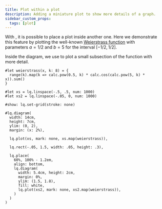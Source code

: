 ```yaml
---
title: Plot within a plot
description: Adding a miniature plot to show more details of a graph. 
sidebar_custom_props:
  tags: [plot]
---
```


With <Crossref target="lq.place" />, it is possible to place a plot inside another one. Here we demonstrate this feature by plotting the well-known [Weierstrass function](https://en.wikipedia.org/wiki/Weierstrass_function) with parameters $a=1/2$ and $b=5$ for the interval $[-1/2, 1/2]$. 

Inside the diagram, we use <Crossref target="lq.place" /> to plot a small subsection of the function with more detail. 

```example
#let weierstrass(x, k: 8) = {
  range(k).map(k => calc.pow(0.5, k) * calc.cos(calc.pow(5, k) * x)).sum()
}

#let xs = lq.linspace(-.5, .5, num: 1000)
#let xs2 = lq.linspace(-.05, 0, num: 1000)

#show: lq.set-grid(stroke: none)

#lq.diagram(
  width: 14cm, 
  height: 7cm,
  ylim: (0, 2),
  margin: (x: 2%),

  lq.plot(xs, mark: none, xs.map(weierstrass)),

  lq.rect(-.05, 1.5, width: .05, height: .3),

  lq.place(
    60%, 100% - 1.2em, 
    align: bottom,
    lq.diagram(
      width: 5.4cm, height: 2cm, 
      margin: 0%,
      ylim: (1.5, 1.8),
      fill: white,
      lq.plot(xs2, mark: none, xs2.map(weierstrass)),
    )
  )
)
```
